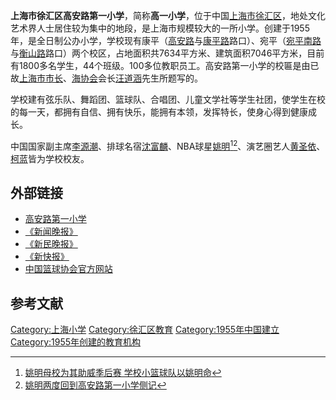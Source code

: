 '''上海市徐汇区高安路第一小学'''，简称'''高一小学'''，位于中国[[上海市|上海市]][[徐汇区|徐汇区]]，地处文化艺术界人士居住较为集中的地段，是上海市规模较大的一所小学。创建于1955年，是全日制公办小学，学校现有康平（[[高安路_(上海)|高安路]]与[[康平路_(上海)|康平路]]路口）、宛平（[[宛平南路|宛平南路]]与[[衡山路|衡山路]]路口）两个校区，占地面积共7634平方米、建筑面积7046平方米，目前有1800多名学生，44个班级。100多位教职员工。高安路第一小学的校匾是由已故[[上海市市长|上海市市长]]、[[海协会|海协会]]会长[[汪道涵|汪道涵]]先生所题写的。

学校建有弦乐队、舞蹈团、篮球队、合唱团、儿童文学社等学生社团，使学生在校的每一天，都拥有自信、拥有快乐，能拥有本领，发挥特长，使身心得到健康成长。

中国国家副主席[[李源潮|李源潮]]、排球名宿[[沈富麟|沈富麟]]、NBA球星[[姚明|姚明]]<ref>[http://news.rednet.cn/c/2004/04/20/552117.htm 姚明母校为其助威季后赛 学校小篮球队以姚明命]{{Dead link|date=2019年12月 |bot=InternetArchiveBot |fix-attempted=yes }}</ref><ref>[http://topic.news365.com.cn/nbazgsxgxw_2526/200410/t20041014_251513.htm 姚明两度回到高安路第一小学侧记]{{dead link|date=2018年5月 |bot=InternetArchiveBot |fix-attempted=yes }}</ref>、演艺圈艺人[[黄圣依|黄圣依]]、[[柯蓝|柯蓝]]皆为学校校友。

== 外部链接 ==
* [http://g1xx.xhedu.sh.cn/ 高安路第一小学] {{Wayback|url=http://g1xx.xhedu.sh.cn/ |date=20130708225834 }}
* [http://sports.163.com/04/1014/15/12LOG3IM00051CA1.html 《新闻晚报》]{{Dead link|date=2020年1月 |bot=InternetArchiveBot |fix-attempted=yes }}
* [http://xmwb.news365.com.cn/ls/200701/t20070118_1258515.htm 《新民晚报》]{{dead link|date=2018年5月 |bot=InternetArchiveBot |fix-attempted=yes }}
* [https://web.archive.org/web/20111018014302/http://ent.people.com.cn/GB/1082/3295866.html 《新快报》]
* [http://basketball.sport.org.cn/Database/Knowledge/2005-01-19/5891.html 中国篮球协会官方网站] {{Wayback|url=http://basketball.sport.org.cn/Database/Knowledge/2005-01-19/5891.html |date=20200221013644 }}

==参考文献==
<div class="references-small">
<references></references>
</div>

[[Category:上海小学|Category:上海小学]]
[[Category:徐汇区教育|Category:徐汇区教育]]
[[Category:1955年中国建立|Category:1955年中国建立]]
[[Category:1955年创建的教育机构|Category:1955年创建的教育机构]]